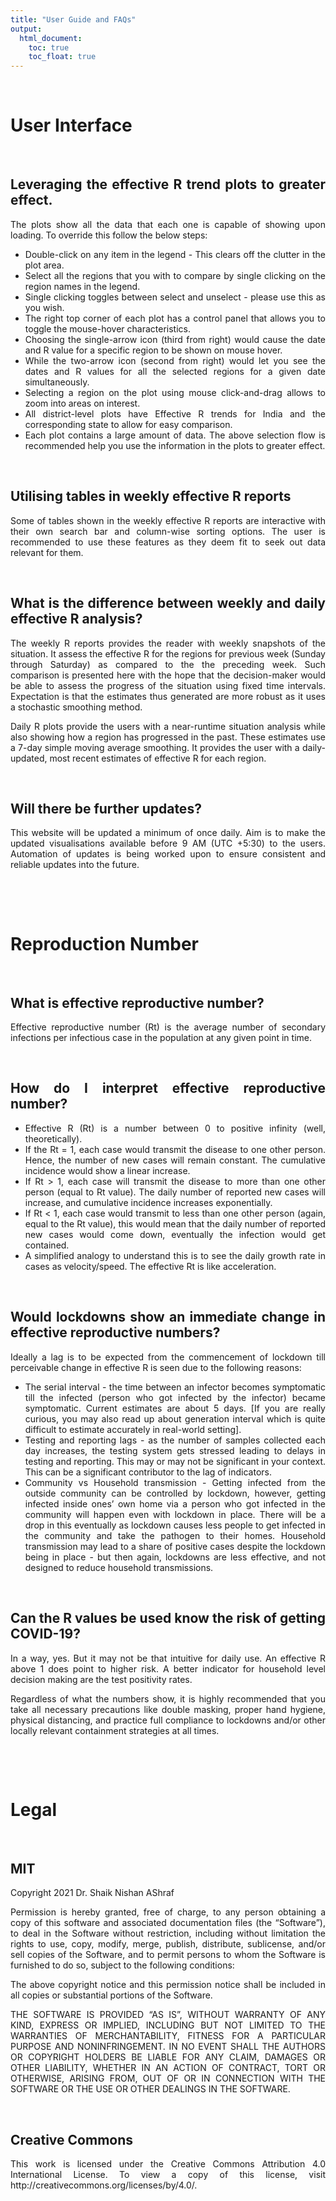 ```yaml
---
title: "User Guide and FAQs"
output:
  html_document:
    toc: true
    toc_float: true
---
```

<style>
body {
text-align: justify}
</style>

\

# User Interface

\

## Leveraging the effective R trend plots to greater effect.
The plots show all the data that each one is capable of showing upon loading. To override this follow the below steps:

- Double-click on any item in the legend - This clears off the clutter in the plot area. 
- Select all the regions that you with to compare by single clicking on the region names in the legend.
- Single clicking toggles between select and unselect - please use this as you wish.
- The right top corner of each plot has a control panel that allows you to toggle the mouse-hover characteristics. 
- Choosing the single-arrow icon (third from right) would cause the date and R value for a specific region to be shown on mouse hover. 
- While the two-arrow icon (second from right) would let you see the dates and R values for all the selected regions for a given date simultaneously. 
- Selecting a region on the plot using mouse click-and-drag allows to zoom into areas on interest.
- All district-level plots have Effective R trends for India and the corresponding state to allow for easy comparison.
- Each plot contains a large amount of data. The above selection flow is recommended help you use the information in the plots to greater effect. 

\

## Utilising tables in weekly effective R reports
Some of tables shown in the weekly effective R reports are interactive with their own search bar and column-wise sorting options. The user is recommended to use these features as they deem fit to seek out data relevant for them.

\

## What is the difference between weekly and daily effective R analysis?
The weekly R reports provides the reader with weekly snapshots of the situation. It assess the effective R for the regions for previous week (Sunday through Saturday) as compared to the the preceding week. Such comparison is presented here with the hope that the decision-maker would be able to assess the progress of the situation using fixed time intervals. Expectation is that the estimates thus generated are more robust as it uses a stochastic smoothing method.

Daily R plots provide the users with a near-runtime situation analysis while also showing how a region has progressed in the past. These estimates use a 7-day simple moving average smoothing. It provides the user with a daily-updated, most recent estimates of effective R for each region.

\

## Will there be further updates?
This website will be updated a minimum of once daily. Aim is to make the updated visualisations available before 9 AM (UTC +5:30) to the users. Automation of updates is being worked upon to ensure consistent and reliable updates into the future.

\

\

# Reproduction Number

\

## What is effective reproductive number?
Effective reproductive number (Rt) is the average number of secondary infections per infectious case in the population at any given point in time.

\

## How do I interpret effective reproductive number?
- Effective R (Rt) is a number between 0 to positive infinity (well, theoretically).
- If the Rt = 1, each case would transmit the disease to one other person. Hence, the number of new cases will remain constant. The cumulative incidence would show a linear increase.
- If Rt > 1, each case will transmit the disease to more than one other person (equal to Rt value). The daily number of reported new cases will increase, and cumulative incidence increases exponentially.
- If Rt < 1, each case would transmit to less than one other person (again, equal to the Rt value), this would mean that the daily number of reported new cases would come down, eventually the infection would get contained.
- A simplified analogy to understand this is to see the daily growth rate in cases as velocity/speed. The effective Rt is like acceleration.

\

## Would lockdowns show an immediate change in effective reproductive numbers?
Ideally a lag is to be expected from the commencement of lockdown till perceivable change in effective R is seen due to the following reasons:

- The serial interval - the time between an infector becomes symptomatic till the infected (person who got infected by the infector) became symptomatic. Current estimates are about 5 days. [If you are really curious, you may also read up about generation interval which is quite difficult to estimate accurately in real-world setting].
- Testing and reporting lags - as the number of samples collected each day increases, the testing system gets stressed leading to delays in testing and reporting. This may or may not be significant in your context. This can be a significant contributor to the lag of indicators.
- Community vs Household transmission - Getting infected from the outside community can be controlled by lockdown, however, getting infected inside ones' own home via a person who got infected in the community will happen even with lockdown in place. There will be a drop in this eventually as lockdown causes less people to get infected in the community and take the pathogen to their homes. Household transmission may lead to a share of positive cases despite the lockdown being in place - but then again, lockdowns are less effective, and not designed to reduce household transmissions.

\

## Can the R values be used know the risk of getting COVID-19?
In a way, yes. But it may not be that intuitive for daily use. An effective R above 1 does point to higher risk. A better indicator for household level decision making are the test positivity rates. 

Regardless of what the numbers show, it is highly recommended that you take all necessary precautions like double masking, proper hand hygiene, physical distancing, and practice full compliance to lockdowns and/or other locally relevant containment strategies at all times.

\


\

# Legal

\

## MIT 
Copyright 2021 Dr. Shaik Nishan AShraf

Permission is hereby granted, free of charge, to any person obtaining a copy of this software and associated documentation files (the "Software"), to deal in the Software without restriction, including without limitation the rights to use, copy, modify, merge, publish, distribute, sublicense, and/or sell copies of the Software, and to permit persons to whom the Software is furnished to do so, subject to the following conditions:

The above copyright notice and this permission notice shall be included in all copies or substantial portions of the Software.

THE SOFTWARE IS PROVIDED "AS IS", WITHOUT WARRANTY OF ANY KIND, EXPRESS OR IMPLIED, INCLUDING BUT NOT LIMITED TO THE WARRANTIES OF MERCHANTABILITY, FITNESS FOR A PARTICULAR PURPOSE AND NONINFRINGEMENT. IN NO EVENT SHALL THE AUTHORS OR COPYRIGHT HOLDERS BE LIABLE FOR ANY CLAIM, DAMAGES OR OTHER LIABILITY, WHETHER IN AN ACTION OF CONTRACT, TORT OR OTHERWISE, ARISING FROM, OUT OF OR IN CONNECTION WITH THE SOFTWARE OR THE USE OR OTHER DEALINGS IN THE SOFTWARE.

\

## Creative Commons
This work is licensed under the Creative Commons Attribution 4.0 International License. To view a copy of this license, visit
http://creativecommons.org/licenses/by/4.0/.